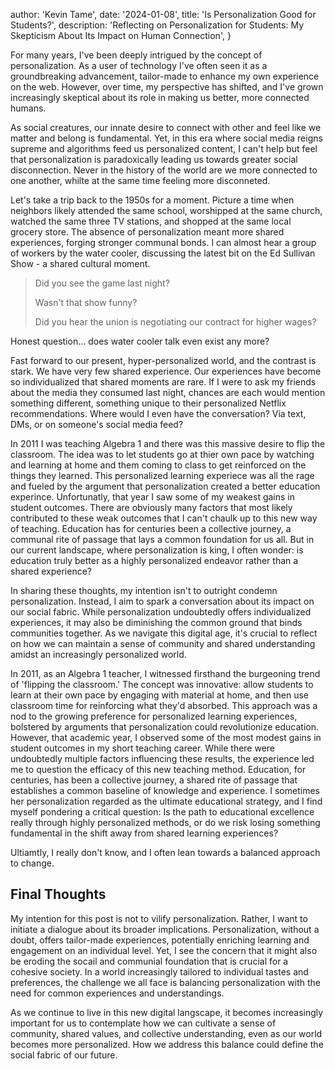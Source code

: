 

  author: 'Kevin Tame',
  date: '2024-01-08',
  title: 'Is Personalization Good for Students?',
  description:
    'Reflecting on Personalization for Students: My Skepticism About Its Impact on Human Connection',
}


For many years, I've been deeply intrigued by the concept of personalization. As a user of technology I've often seen it as a groundbreaking advancement, tailor-made to enhance my own experience on the web. 
However, over time, my perspective has shifted, and I've grown increasingly skeptical about its role in making us better, more connected humans.

As social creatures, our innate desire to connect with other and feel like we matter and belong is fundamental. 
Yet, in this era where social media reigns supreme and algorithms feed us personalized content, 
I can't help but feel that personalization is paradoxically leading us towards greater social disconnection.
Never in the history of the world are we more connected to one another, whilte at the same time feeling more disconneted.

Let's take a trip back to the 1950s for a moment. 
Picture a time when neighbors likely attended the same school, worshipped at the same church, watched the same three TV stations, and shopped at the same local grocery store. 
The absence of personalization meant more shared experiences, forging stronger communal bonds. 
I can almost hear a group of workers by the water cooler, discussing the latest bit on the Ed Sullivan Show - a shared cultural moment.

> Did you see the game last night?
>
> Wasn't that show funny?
>
> Did you hear the union is negotiating our contract for higher wages?

Honest question... does water cooler talk even exist any more?

Fast forward to our present, hyper-personalized world, and the contrast is stark. We have very few shared experience. 
Our experiences have become so individualized that shared moments are rare.
If I were to ask my friends about the media they consumed last night, chances are each would mention something different, something unique to their personalized Netflix recommendations.
Where would I even have the conversation? Via text, DMs, or on someone's social media feed?

In 2011 I was teaching Algebra 1 and there was this massive desire to flip the classroom. 
The idea was to let students go at thier own pace by watching and learning at home and them coming to class to get reinforced on the things they learned.
This personalized learning experiece was all the rage and fueled by the argument that personalization created a better education experince. 
Unfortunatly, that year I saw some of my weakest gains in student outcomes. 
There are obviously many factors that most likely contributed to these weak outcomes that I can't chaulk up to this new way of teaching. 
Education has for centuries been a collective journey, a communal rite of passage that lays a common foundation for us all. 
But in our current landscape, where personalization is king, I often wonder: is education truly better as a highly personalized endeavor rather than a shared experience?

In sharing these thoughts, my intention isn't to outright condemn personalization. 
Instead, I aim to spark a conversation about its impact on our social fabric. 
While personalization undoubtedly offers individualized experiences, it may also be diminishing the common ground that binds communities together. 
As we navigate this digital age, it's crucial to reflect on how we can maintain a sense of community and shared understanding amidst an increasingly personalized world.

In 2011, as an Algebra 1 teacher, I witnessed firsthand the burgeoning trend of 'flipping the classroom.' 
The concept was innovative: allow students to learn at their own pace by engaging with material at home, and then use classroom time for reinforcing what they'd absorbed. 
This approach was a nod to the growing preference for personalized learning experiences, bolstered by arguments that personalization could revolutionize education.
However, that academic year, I observed some of the most modest gains in student outcomes in my short teaching career. 
While there were undoubtedly multiple factors influencing these results, the experience led me to question the efficacy of this new teaching method. 
Education, for centuries, has been a collective journey, a shared rite of passage that establishes a common baseline of knowledge and experience. 
I sometimes her personalization regarded as the ultimate educational strategy, and I find myself pondering a critical question: Is the path to educational excellence really through highly personalized methods, or do we risk losing something fundamental in the shift away from shared learning experiences?

Ultiamtly, I really don't know, and I often lean towards a balanced approach to change.
 
## Final Thoughts
My intention for this post is not to vilify personalization. 
Rather, I want to initiate a dialogue about its broader implications. 
Personalization, without a doubt, offers tailor-made experiences, potentially enriching learning and engagement on an individual level. 
Yet, I see the concern that it might also be eroding the socail and communial foundation that is crucial for a cohesive society. 
In a world increasingly tailored to individual tastes and preferences, the challenge we all face is balancing personalization with the need for common experiences and understandings. 

As we continue to live in this new digital langscape, it becomes increasingly important for us to contemplate how we can cultivate a sense of community, shared values, and collective understanding, even as our world becomes more personalized. 
How we address this balance could define the social fabric of our future.